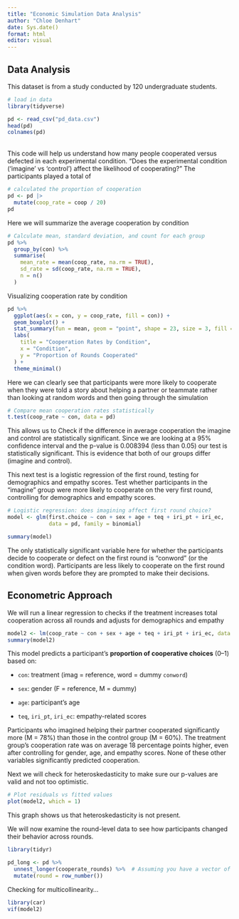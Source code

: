 ```yaml
---
title: "Economic Simulation Data Analysis"
author: "Chloe Denhart"
date: Sys.date()
format: html
editor: visual
---
```


## Data Analysis

This dataset is from a study conducted by 120 undergraduate students.

```r
# load in data
library(tidyverse)

pd <- read_csv("pd_data.csv")
head(pd)
colnames(pd)
```

\
This code will help us understand how many people cooperated versus defected in each experimental condition. "Does the experimental condition ('imagine' vs 'control') affect the likelihood of cooperating?" The participants played a total of

```r
# calculated the proportion of cooperation
pd <- pd |>
  mutate(coop_rate = coop / 20)
pd
```

Here we will summarize the average cooperation by condition

```r
# Calculate mean, standard deviation, and count for each group
pd %>%
  group_by(con) %>%
  summarise(
    mean_rate = mean(coop_rate, na.rm = TRUE),
    sd_rate = sd(coop_rate, na.rm = TRUE),
    n = n()
  )

```

Visualizing cooperation rate by condition

```r
pd %>%
  ggplot(aes(x = con, y = coop_rate, fill = con)) +
  geom_boxplot() +
  stat_summary(fun = mean, geom = "point", shape = 23, size = 3, fill = "yellow") +
  labs(
    title = "Cooperation Rates by Condition",
    x = "Condition",
    y = "Proportion of Rounds Cooperated"
  ) +
  theme_minimal()

```

Here we can clearly see that participants were more likely to cooperate when they were told a story about helping a partner or teammate rather than looking at random words and then going through the simulation

```r
# Compare mean cooperation rates statistically
t.test(coop_rate ~ con, data = pd)

```

This allows us to Check if the difference in average cooperation the imagine and control are statistically significant. Since we are looking at a 95% confidence interval and the p-value is 0.008394 (less than 0.05) our test is statistically significant. This is evidence that both of our groups differ (imagine and control).

This next test is a logistic regression of the first round, testing for demographics and empathy scores. Test whether participants in the “imagine” group were more likely to cooperate on the very first round, controlling for demographics and empathy scores.

```r
# Logistic regression: does imagining affect first round choice?
model <- glm(first.choice ~ con + sex + age + teq + iri_pt + iri_ec,
             data = pd, family = binomial)

summary(model)

```

The only statistically significant variable here for whether the participants decide to cooperate or defect on the first round is "conword" (or the condition word). Participants are less likely to cooperate on the first round when given words before they are prompted to make their decisions.

## Econometric Approach

We will run a linear regression to checks if the treatment increases total cooperation across all rounds and adjusts for demographics and empathy

```r
model2 <- lm(coop_rate ~ con + sex + age + teq + iri_pt + iri_ec, data = pd)
summary(model2)

```

This model predicts a participant’s **proportion of cooperative choices** (0–1) based on:

-   `con`: treatment (imag = reference, word = dummy `conword`)

-   `sex`: gender (F = reference, M = dummy)

-   `age`: participant’s age

-   `teq`, `iri_pt`, `iri_ec`: empathy-related scores

Participants who imagined helping their partner cooperated significantly more (M = 78%) than those in the control group (M = 60%). The treatment group’s cooperation rate was on average 18 percentage points higher, even after controlling for gender, age, and empathy scores. None of these other variables significantly predicted cooperation.

Next we will check for heteroskedasticity to make sure our p-values are valid and not too optimistic.

```r
# Plot residuals vs fitted values
plot(model2, which = 1)

```

This graph shows us that heteroskedasticity is not present.

We will now examine the round-level data to see how participants changed their behavior across rounds.

```r
library(tidyr)

pd_long <- pd %>%
  unnest_longer(cooperate_rounds) %>%  # Assuming you have a vector of round-by-round choices
  mutate(round = row_number())

```

Checking for multicollinearity...

```r
library(car)
vif(model2)

```
